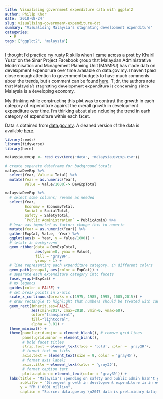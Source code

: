 ```yaml
---
title: Visualising government expenditure data with ggplot2
author: Philip Khor
date: '2018-08-24'
slug: visualising-government-expenditure-dat
summary: "Visualising Malaysia's stagnating development expenditure"
categories:
  - R
tags: ["ggplot2", "malaysia"]
---
```


I thought I'd practice my rusty R skills when I came across a post by Khairil Yusof on the Sinar Project Facebook group that Malaysian Administrative Modernisation and Management Planning Unit (MAMPU) has made data on development expenditure over time available on data.gov.my. I haven't paid close enough attention to government budgets to have much comments about the trends, but a comment can be found [here](https://penanginstitute.org/programmes/penang-institute-in-kuala-lumpur/1038-analysing-malaysias-development-expenditure-in-the-federal-budget-from-2004-to-2018/). Tl;dr, the authors note that Malaysia's stagnating development expenditure is concerning since Malaysia is a developing economy. 

My thinking while constructing this plot was to contrast the growth in each category of expenditure against the overall growth in development expenditure over time. I'm thinking about also including the trend in each category of expenditure within each facet.

Data is obtained from [data.gov.my](http://www.data.gov.my/data/ms_MY/dataset/perbelanjaan-pembangunan-kerajaan-persekutuan/resource/7a5c73ab-7496-4aa6-a924-a1d0e1fff53d). A cleaned version of the data is available [here](https://www.dropbox.com/s/m546u01hsf8zvb2/malaysiaDevExp.csv?dl=1). 



```r
library(readr)
library(tidyverse)
library(here)
```

```r
malaysiaDevExp <- read_csv(here("data", "malaysiaDevExp.csv"))

# create separate dataframe for background totals
malaysiaDevExp %>% 
  select(Year, Value = Total) %>% 
  mutate(Year = as.numeric(Year), 
         Value = Value/1000)-> DevExpTotal

malaysiaDevExp %>%
  # select some columns; rename as needed
  select(Year, 
         Economy = EconomyTotal, 
         Social = SocialTotal, 
         Safety = SafetyTotal, 
         `Public Administration` = PublicAdmin) %>%
  # Year was imported as factor; change this to numeric
  mutate(Year = as.numeric(Year)) %>% 
  gather(ExpCat, Value, -Year) %>% 
  ggplot(aes(x = Year, y = Value/1000)) + 
  # totals in background
  geom_ribbon(data = DevExpTotal, 
              aes(ymin=0, ymax = Value), 
              fill = 'gray96', 
              group = 1) + 
  # line representing each expenditure category, in different colors
  geom_path(group=1, aes(color = ExpCat)) + 
  # separate each expenditure category into facets
  facet_wrap(~ExpCat) + 
  # no legends
  guides(color = FALSE) + 
  # set break points in x-axis 
  scale_x_continuous(breaks = c(1975, 1985, 1995, 2005,2015)) +
  # draw rectangle to highlight that numbers should be treated with caution
  geom_rect(inherit.aes=FALSE, 
            aes(xmin=2017, xmax=2018, ymin=0, ymax=60), 
            color="transparent", 
            fill="lightcoral", 
            alpha = 0.01) +
  theme_minimal() + 
  theme(panel.grid.major = element_blank(), # remove grid lines
        panel.grid.minor = element_blank(), 
        # bold facet titles
        strip.text = element_text(face = 'bold', color = 'gray29'), 
        # format text on ticks
        axis.text = element_text(size = 9, color = 'gray45'), 
        # format axis labels
        axis.title = element_text(color = 'gray35'),
        # format caption text
        plot.caption = element_text(color = 'gray30')) + 
  labs(title = "Malaysia's spending on safety and public admin hasn't grown much", 
       subtitle = "Strongest growth in development expenditure is in economic and social spending", 
       y = "RM ('000) million", 
       caption = "Source: data.gov.my \n2017 data is preliminary data; 2018 data are Budget estimates")
```
